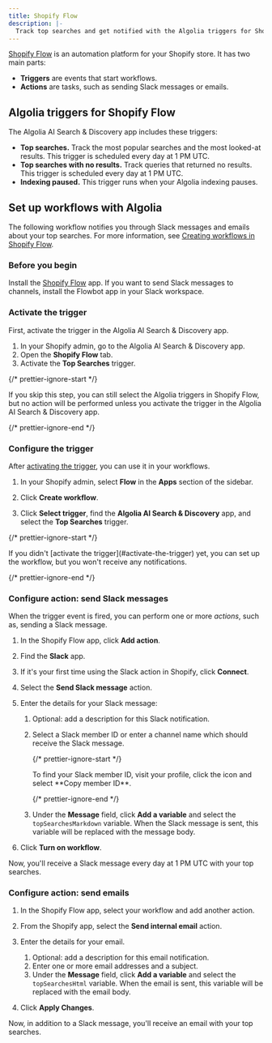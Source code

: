 ```yaml
---
title: Shopify Flow
description: |-
  Track top searches and get notified with the Algolia triggers for Shopify Flow.
---
```


[Shopify Flow](https://help.shopify.com/en/manual/shopify-flow/) is an automation platform for your Shopify store.
It has two main parts:

- **Triggers** are events that start workflows.
- **Actions** are tasks, such as sending Slack messages or emails.

## Algolia triggers for Shopify Flow

The Algolia AI Search & Discovery app includes these triggers:

- **Top searches.** Track the most popular searches and the most looked-at results. This trigger is scheduled every day at 1 PM UTC.
- **Top searches with no results.** Track queries that returned no results. This trigger is scheduled every day at 1 PM UTC.
- **Indexing paused.** This trigger runs when your Algolia indexing pauses.

## Set up workflows with Algolia

The following workflow notifies you through Slack messages and emails about your top searches.
For more information, see [Creating workflows in Shopify Flow](https://help.shopify.com/en/manual/shopify-flow/create-workflow/).

### Before you begin

Install the [Shopify Flow](https://apps.shopify.com/flow) app. If you want to send Slack messages to channels, install the Flowbot app in your Slack workspace.

### Activate the trigger

First, activate the trigger in the Algolia AI Search & Discovery app.

1. In your Shopify admin, go to the Algolia AI Search & Discovery app.
1. Open the **Shopify Flow** tab.
1. Activate the **Top Searches** trigger.

{/* prettier-ignore-start */}

<Note>
  If you skip this step, you can still select the Algolia triggers in Shopify Flow,
  but no action will be performed unless you activate the trigger in the Algolia AI Search & Discovery app.
</Note>

{/* prettier-ignore-end */}

### Configure the trigger

After [activating the trigger](#activate-the-trigger), you can use it in your workflows.

1. In your Shopify admin, select **Flow** in the **Apps** section of the sidebar.

1. Click **Create workflow**.

1. Click **Select trigger**, find the **Algolia AI Search & Discovery** app,
   and select the **Top Searches** trigger.

{/* prettier-ignore-start */}

<Note>
  If you didn't [activate the trigger](#activate-the-trigger) yet,
  you can set up the workflow, but you won't receive any notifications.
</Note>

{/* prettier-ignore-end */}

### Configure action: send Slack messages

When the trigger event is fired, you can perform one or more _actions_,
such as, sending a Slack message.

1. In the Shopify Flow app, click **Add action**.

1. Find the **Slack** app.

1. If it's your first time using the Slack action in Shopify, click **Connect**.

1. Select the **Send Slack message** action.

1. Enter the details for your Slack message:

   1. Optional: add a description for this Slack notification.

   1. Select a Slack member ID or enter a channel name which should receive the Slack message.

      {/* prettier-ignore-start */}

      <Note>
        To find your Slack member ID, visit your profile, click the icon and
        select **Copy member ID**.
      </Note>

      {/* prettier-ignore-end */}

   1. Under the **Message** field, click **Add a variable** and select the `topSearchesMarkdown` variable.
      When the Slack message is sent, this variable will be replaced with the message body.

1. Click **Turn on workflow**.

Now, you'll receive a Slack message every day at 1 PM UTC with your top searches.

### Configure action: send emails

1. In the Shopify Flow app, select your workflow and add another action.

1. From the Shopify app, select the **Send internal email** action.

1. Enter the details for your email.

   1. Optional: add a description for this email notification.
   1. Enter one or more email addresses and a subject.
   1. Under the **Message** field, click **Add a variable** and select the `topSearchesHtml` variable.
      When the email is sent, this variable will be replaced with the email body.

1. Click **Apply Changes**.

Now, in addition to a Slack message, you'll receive an email with your top searches.
